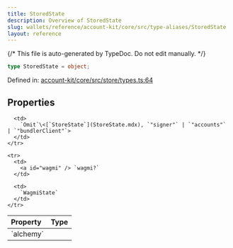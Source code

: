 ```yaml
---
title: StoredState
description: Overview of StoredState
slug: wallets/reference/account-kit/core/src/type-aliases/StoredState
layout: reference
---
```


{/* This file is auto-generated by TypeDoc. Do not edit manually. */}

```ts
type StoredState = object;
```

Defined in: [account-kit/core/src/store/types.ts:64](https://github.com/alchemyplatform/aa-sdk/blob/9f926c402d1661309abbf8eae8431e52e8c5e53f/account-kit/core/src/store/types.ts#L64)

## Properties

<table>
  <thead>
    <tr>
      <th align="left">Property</th>
      <th align="left">Type</th>
    </tr>
  </thead>

  <tbody>
    <tr>
      <td>
        <a id="alchemy" /> `alchemy`
      </td>

      <td>
        `Omit`\<[`StoreState`](StoreState.mdx), `"signer"` | `"accounts"` | `"bundlerClient"`>
      </td>
    </tr>

    <tr>
      <td>
        <a id="wagmi" /> `wagmi?`
      </td>

      <td>
        `WagmiState`
      </td>
    </tr>

  </tbody>
</table>
